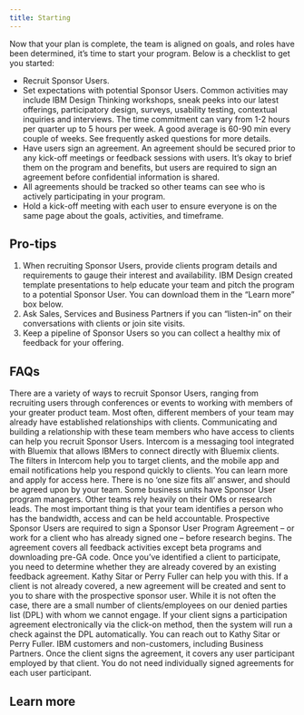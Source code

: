 ```yaml
---
title: Starting
---
```


<PageDescription>

Now that your plan is complete, the team is aligned on goals, and roles have been determined, it’s time to start your program. Below is a checklist to get you started:

</PageDescription>

<Row className="bullets">
<Column colMd={7} colLg={7}>

- Recruit Sponsor Users.
- Set expectations with potential Sponsor Users. Common activities may include IBM Design Thinking workshops, sneak peeks into our latest offerings, participatory design, surveys, usability testing, contextual inquiries and interviews. The time commitment can vary from 1-2 hours per quarter up to 5 hours per week. A good average is 60-90 min every couple of weeks. See frequently asked questions for more details.
- Have users sign an agreement. An agreement should be secured prior to any kick-off meetings or feedback sessions with users. It’s okay to brief them on the program and benefits, but users are required to sign an agreement before confidential information is shared.
- All agreements should be tracked so other teams can see who is actively participating in your program.
- Hold a kick-off meeting with each user to ensure everyone is on the same page about the goals, activities, and timeframe.

</Column>
</Row>

## Pro-tips

1. When recruiting Sponsor Users, provide clients program details and requirements to gauge their interest and availability. IBM Design created template presentations to help educate your team and pitch the program to a potential Sponsor User. You can download them in the “Learn more” box below.
2. Ask Sales, Services and Business Partners if you can “listen-in” on their conversations with clients or join site visits.
3. Keep a pipeline of Sponsor Users so you can collect a healthy mix of feedback for your offering.

## FAQs

<Accordion>
  <AccordionItem
    className="bx--type-body-long-02"
    title="How do I get Sponsor Users?"
  >
    There are a variety of ways to recruit Sponsor Users, ranging from
    recruiting users through conferences or events to working with members of
    your greater product team. Most often, different members of your team may
    already have established relationships with clients. Communicating and
    building a relationship with these team members who have access to clients
    can help you recruit Sponsor Users.
  </AccordionItem>
  <AccordionItem
    className="bx--type-body-long-02"
    title="What is Intercom and how do I use it to recruit?"
  >
    Intercom is a messaging tool integrated with Bluemix that allows IBMers to
    connect directly with Bluemix clients. The filters in Intercom help you to
    target clients, and the mobile app and email notifications help you respond
    quickly to clients. You can learn more and apply for access here.
  </AccordionItem>
  <AccordionItem
    className="bx--type-body-long-02"
    title="Whose responsibility is it to identify and sign up new Sponsor Users?"
  >
    There is no ‘one size fits all’ answer, and should be agreed upon by your
    team. Some business units have Sponsor User program managers. Other teams
    rely heavily on their OMs or research leads. The most important thing is
    that your team identifies a person who has the bandwidth, access and can be
    held accountable.
  </AccordionItem>
  <AccordionItem
    className="bx--type-body-long-02"
    title="What do I do when I want to sign up a new Sponsor User?"
  >
    Prospective Sponsor Users are required to sign a Sponsor User Program
    Agreement – or work for a client who has already signed one – before
    research begins. The agreement covers all feedback activities except beta
    programs and downloading pre-GA code. Once you’ve identified a client to
    participate, you need to determine whether they are already covered by an
    existing feedback agreement. Kathy Sitar or Perry Fuller can help you with
    this. If a client is not already covered, a new agreement will be created
    and sent to you to share with the prospective sponsor user.
  </AccordionItem>
  <AccordionItem
    className="bx--type-body-long-02"
    title="Is there anyone with whom we cannot engage?"
  >
    While it is not often the case, there are a small number of
    clients/employees on our denied parties list (DPL) with whom we cannot
    engage. If your client signs a participation agreement electronically via
    the click-on method, then the system will run a check against the DPL
    automatically.
  </AccordionItem>
  <AccordionItem
    className="bx--type-body-long-02"
    title="What if a client has questions about the agreement that I cannot answer? To whom should I refer them?"
  >
    You can reach out to Kathy Sitar or Perry Fuller.
  </AccordionItem>
  <AccordionItem
    className="bx--type-body-long-02"
    title="Who is considered a client prospect for the Sponsor User program?"
  >
    IBM customers and non-customers, including Business Partners.
  </AccordionItem>
  <AccordionItem
    className="bx--type-body-long-02"
    title="Who is covered by an agreement once signed?"
  >
    Once the client signs the agreement, it covers any user participant employed
    by that client. You do not need individually signed agreements for each user
    participant.
  </AccordionItem>
</Accordion>

## Learn more

<Row className="resource-card-group">
<Column colMd={4} colLg={4} noGutterSm>
<ResourceCard
  title="IBM Sponsor User Program Internal Deck"
  aspectRatio="2:1"
  actionIcon="launch"
  href="#"
>

</ResourceCard>
</Column>
<Column colMd={4} colLg={4} noGutterSm>
<ResourceCard
  title="IBM Sponsor User Program External Deck"
  aspectRatio="2:1"
  actionIcon="launch"
  href="#"
>

</ResourceCard>
</Column>
<Column colMd={4} colLg={4} noGutterSm>
<ResourceCard
  title="IBM Sponsor User Program Flyer"
  aspectRatio="2:1"
  actionIcon="launch"
  href="#"
>

</ResourceCard>
</Column>
</Row>
